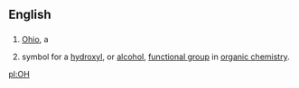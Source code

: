 ==English==

==={{Abbreviation}}===
#[[Ohio]], a {{USstate}}
#{{chemistry}} symbol for a [[hydroxyl]], or [[alcohol]], [[functional group]] in [[organic chemistry]].

[[pl:OH]]